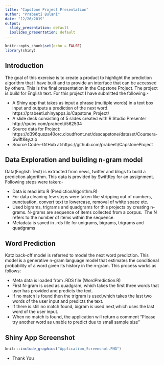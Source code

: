 ---
title: "Capstone Project Presentation"
author: "Prabeeti Bulani"
date: "12/26/2019"
output:
  slidy_presentation: default
  ioslides_presentation: default
---

```{r setup, include=FALSE}
knitr::opts_chunk$set(echo = FALSE)
library(shiny)
```

## Introduction

The goal of this exercise is to create a product to highlight the prediction algorithm that I have built and to provide an interface that can be accessed by others. This is the final presentation in the Capstone Project. The project is build for English text. For this project I have submitted the following:-

- A Shiny app that takes as input a phrase (multiple words) in a text box input and outputs a prediction of the next word. https://prabeeti.shinyapps.io/Capstone_Project/
- A slide deck consisting of 5 slides created with R Studio Presenter http://rpubs.com/prabeeti/562534
- Source data for Project: https://d396qusza40orc.cloudfront.net/dsscapstone/dataset/Coursera-SwiftKey.zip
- Source Code:-GitHub at:https://github.com/prabeeti/CapstoneProject

## Data Exploration and building n-gram model

Data(English Text) is extracted from news, twitter and blogs to build a prediction algorithm. This data is provided by SwiftKey for an assignment. Following steps were taken:-

- Data is read into R (PredictionAlgorithm.R)
- For data cleaning few steps were taken like stripping out of numbers, punctuation, convert text to lowercase, removal of white space etc.
- Used bigrams, trigrams and quadgrams for this projects by creating n-grams. N-grams are sequence of items collected from a corpus.  The N refers to the number of items within the sequence.
- Metadata is saved in .rds file for unigrams, bigrams, trigrams and quadgrams

## Word Prediction

Katz back-off model is referred to model the next word prediction. This model is a generative n-gram language model that estimates the conditional probability of a word given its history in the n-gram. This process works as follows:

- Meta data is loaded from .RDS file (WordPrediction.R)
- First N-gram is used as quadgram, which takes the first three words that user has provided and predicts the text.
- If no match is found then the trigram is used,which takes the last two words of the user input and predicts the text.
- If there is still no match found, bigram is used next,which uses the last word of the user input. 
- When no match is found, the application will return a comment "Please try another word as unable to predict due to small sample size"

## Shiny App Screenshot
```{r}
knitr::include_graphics("Application_Screenshot.PNG")

```

- Thank You


